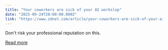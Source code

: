 ```yaml
---
title: "Your coworkers are sick of your AI workslop"
date: "2025-09-24T20:00:00.000Z"
link: "https://www.zdnet.com/article/your-coworkers-are-sick-of-your-ai-workslop/"
---
```


Don't risk your professional reputation on this.

[Read more](https://www.zdnet.com/article/your-coworkers-are-sick-of-your-ai-workslop/)
